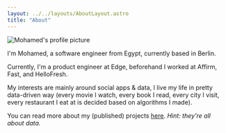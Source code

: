 ```yaml
---
layout: ../../layouts/AboutLayout.astro
title: "About"
---
```



<Image
  quality="high"
  src={profileImage}
  alt="Mohamed's profile picture"
  height={600}
  className="aspect-auto rounded-md"
/>

I'm Mohamed, a software engineer from Egypt, currently based in Berlin.

Currently, I'm a product engineer at Edge, beforehand I worked at Affirm, Fast, and HelloFresh.

My interests are mainly around social apps & data, I live my life in pretty data-driven way (every movie I watch, every book I read, every city I visit, every restaurant I eat at is decided based on algorithms I made).

You can read more about my (published) projects [here](/projects). _Hint: they're all about data._
